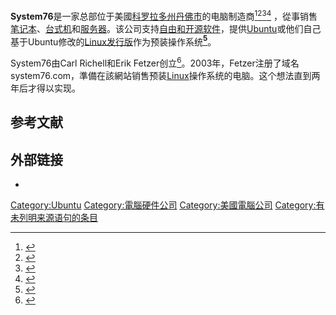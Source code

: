 {{Infobox company
| name = System76
| equity = 
| services = 
| revenue = 
| operating_income = 
| net_income = 
| aum = <!-- Only used with financial services companies -->
| assets = 
| owner = 
| key_people = Carl Richell (CEO)
| num_employees = 40{{Citation needed|date=April 2020}}
| parent = 
| divisions = 
| subsid = 
| homepage = {{URL|https://system76.com}}
| footnotes = 
| products = [[桌上型電腦|桌上型電腦]]、[[上网本|上网本]]、[[筆記型電腦|筆記型電腦]]、[[服务器|服务器]]
| area_served = 全球
| logo = System76 logo 2015.png
| genre = <!-- Only used with media and publishing companies -->
| logo_caption = 
| native_name = <!-- Company's name in home country language -->
| native_name_lang = <!-- Use ISO 639-2 code, e.g. "fr" for French. If there is more than one native name, in different languages, enter those names using {{tl|lang}}, instead. -->
| type = 私人公司
| traded_as = 
| industry = 電腦硬件
| fate = 
| locations = <!-- Number of locations, stores, offices &c. -->
| predecessor = 
| successor = 
| foundation = {{Start date and age|2005}}
| founder = 
| defunct = <!-- {{End date|YYYY|MM|DD}} -->
| location_city = [[丹佛|丹佛]]
| bodystyle = 
}}'''System76'''是一家总部位于美國[[科罗拉多州|科罗拉多州]][[丹佛市|丹佛市]]的电脑制造商<ref>{{Cite news|url=https://www.computerworld.com/article/2485430/preloaded-linux-systems--weighing-the-options.html|title=Preloaded Linux systems: Weighing the options|author=Yegulalp|first=Serdar|date=October 14, 2013|work=Computerworld|accessdate=2017-04-21|language=en|archive-date=2020-08-02|archive-url=https://web.archive.org/web/20200802071743/https://www.computerworld.com/article/2485430/preloaded-linux-systems--weighing-the-options.html|dead-url=no}}</ref><ref>{{Cite news|url=https://www.techrepublic.com/article/the-two-reasons-why-software-companies-are-making-hardware/|title=The two reasons why software companies are making hardware|author=Sanders|first=James|date=October 28, 2015|work=TechRepublic|accessdate=2017-04-21|language=en|archive-date=2020-01-16|archive-url=https://web.archive.org/web/20200116103422/https://www.techrepublic.com/article/the-two-reasons-why-software-companies-are-making-hardware/|dead-url=no}}</ref><ref>{{Cite news|url=https://arstechnica.com/gadgets/2016/11/system76-oryx-pro-review-linux-in-a-laptop-has-never-been-better/|title=System76 Oryx Pro review: Linux in a laptop has never been better|author=Gilbertson|first=Scott|date=November 22, 2016|work=Ars Technica|accessdate=2017-04-21|language=en-us|archive-date=2020-11-08|archive-url=https://web.archive.org/web/20201108102628/https://arstechnica.com/gadgets/2016/11/system76-oryx-pro-review-linux-in-a-laptop-has-never-been-better/|dead-url=no}}</ref><ref>{{Cite web|title=Clevo, MSI, and Compal Barebones|url=https://www.notebookcheck.net/Clevo-MSI-and-Compal-Barebones.99905.0.html|accessdate=2017-04-21|author=Hinum|date=August 23, 2013|first=Klaus|work=www.notebookcheck.net|language=en|archive-date=2019-12-19|archive-url=https://web.archive.org/web/20191219045633/https://www.notebookcheck.net/Clevo-MSI-and-Compal-Barebones.99905.0.html|dead-url=no}}</ref> ，從事销售[[筆記型電腦|笔记本]]、[[桌上型電腦|台式机]]和[[服务器|服务器]]。该公司支持[[自由和开源软件|自由和开源软件]]，提供[[Ubuntu|Ubuntu]]或他们自己基于Ubuntu修改的[[Linux发行版|Linux发行版]]{{link-en|Pop! OS}}作为预装操作系统'''<ref>{{Cite web|title=System 76 brings Sandy Bridge to Ubuntu with Gazelle and Serval laptops|url=https://www.engadget.com/2011/01/25/system-76-brings-sandy-bridge-to-ubuntu-with-gazelle-and-serval/|accessdate=June 12, 2012|author=Stevens|date=January 25, 2011|first=Tim|work=|publisher=[[Engadget|Engadget]]|archiveurl=https://web.archive.org/web/20190711155958/https://www.engadget.com/2011/01/25/system-76-brings-sandy-bridge-to-ubuntu-with-gazelle-and-serval/|archivedate=2019-07-11|dead-url=no}}</ref>'''。

System76由Carl Richell和Erik Fetzer创立<ref>{{Cite web|title=Exclusive Interview With System 76 CEO Carl Richell|url=http://www.muktware.com/news/1081/exclusive-interview-system-76-ceo-carl-richell|accessdate=2019-04-21|author=Bhartiya|date=2011-04-30|first=Swapnil|work=Muktware|archiveurl=https://archive.today/20130216120457/http://www.muktware.com/news/1081/exclusive-interview-system-76-ceo-carl-richell|archivedate=2013-02-16|dead-url=no}}</ref>。2003年，Fetzer注册了域名system76.com，準備在該網站销售预装[[Linux|Linux]]操作系统的电脑。这个想法直到两年后才得以实现。

== 参考文献 ==
{{Reflist}}

== 外部链接 ==

* {{Official website|https://system76.com/}}

[[Category:Ubuntu|Category:Ubuntu]]
[[Category:電腦硬件公司|Category:電腦硬件公司]]
[[Category:美國電腦公司|Category:美國電腦公司]]
[[Category:有未列明来源语句的条目|Category:有未列明来源语句的条目]]